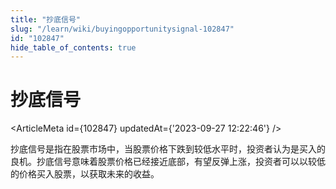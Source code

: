 ```yaml
---
title: "抄底信号"
slug: "/learn/wiki/buyingopportunitysignal-102847"
id: "102847"
hide_table_of_contents: true
---
```



# 抄底信号

<ArticleMeta id={102847} updatedAt={'2023-09-27 12:22:46'} />
<div className='border-solid border-b border-t-0 my-4 border-[var(--ifm-color-gray-300)]' />

抄底信号是指在股票市场中，当股票价格下跌到较低水平时，投资者认为是买入的良机。抄底信号意味着股票价格已经接近底部，有望反弹上涨，投资者可以以较低的价格买入股票，以获取未来的收益。
